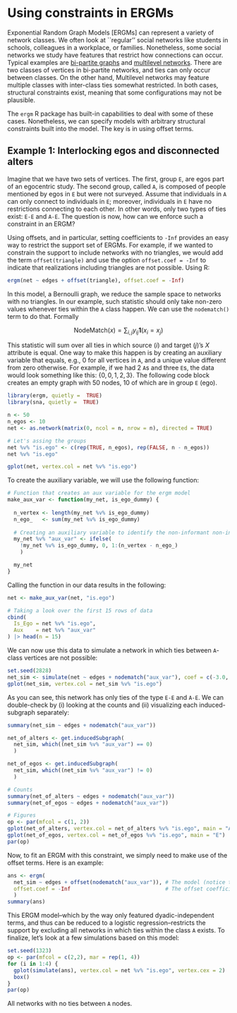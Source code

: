 # Using constraints in ERGMs


Exponential Random Graph Models [ERGMs] can represent a variety of
network classes. We often look at ``regular'' social networks
like students in schools, colleagues in a workplace, or families. Nonetheless,
some social networks we study have features that restrict how connections can
occur. Typical examples are [bi-partite graphs](https://en.wikipedia.org/wiki/Bipartite_graph)
and [multilevel networks](https://cran.r-project.org/web/packages/mlergm/vignettes/mlergm_tutorial.html).
There are two classes of vertices in bi-partite networks, and ties can only
occur between classes. On the other hand, Multilevel networks may feature
multiple classes with inter-class ties somewhat restricted. In both cases,
structural constraints exist, meaning that some configurations may not
be plausible.

The `ergm` R package has built-in capabilities to deal with some of these
cases. Nonetheless, we can specify models with arbitrary
structural constraints built into the model. The key is in using offset terms.

## Example 1: Interlocking egos and disconnected alters

Imagine that we have two sets of vertices. The first, group `E`, are egos part of
an egocentric study. The second group, called `A`, is composed of people mentioned by egos in `E` but
were not surveyed. Assume that individuals in `A` can only connect
to individuals in `E`; moreover, individuals in `E` have no restrictions connecting to each other. 
In other words, only two types of ties exist: `E-E` and `A-E`. The question is
now, how can we enforce such a constraint in an ERGM?

Using offsets, and in particular, setting coefficients to `-Inf` provides
an easy way to restrict the support set of ERGMs. For example, if we wanted
to constrain the support to include networks with no triangles, we would
add the term `offset(triangle)` and use the option `offset.coef = -Inf` to
indicate that realizations including triangles are not possible. Using R:


```r
ergm(net ~ edges + offset(triangle), offset.coef = -Inf)
```

In this model, a Bernoulli graph, we reduce the sample space to networks
with no triangles. In our example, such statistic should only take non-zero
values whenever ties within the `A` class happen. We can use
the `nodematch()` term to do that. Formally

$$
\text{NodeMatch}(x) = \sum_{i,j} y_{ij} \mathbf{1}({x_{i} = x_{j}})
$$

This statistic will sum over all ties in which source ($i$) and target ($j$)'s
$X$ attribute is equal. One way to make this happen is by creating an auxiliary
variable that equals, e.g., 0 for all vertices in `A`, and a unique value
different from zero otherwise. For example, if we had 2 `A`s and three `E`s,
the data would look something like this: $\{0,0,1,2,3\}$. The following code
block creates an empty graph with 50 nodes, 10 of which are in group `E` (ego).

```r
library(ergm, quietly =  TRUE)
library(sna, quietly =  TRUE)

n <- 50
n_egos <- 10
net <- as.network(matrix(0, ncol = n, nrow = n), directed = TRUE)

# Let's assing the groups
net %v% "is.ego" <- c(rep(TRUE, n_egos), rep(FALSE, n - n_egos))
net %v% "is.ego"

gplot(net, vertex.col = net %v% "is.ego")
```

To create the auxiliary variable, we will use the following function:

```r
# Function that creates an aux variable for the ergm model
make_aux_var <- function(my_net, is_ego_dummy) {
  
  n_vertex <- length(my_net %v% is_ego_dummy)
  n_ego_   <- sum(my_net %v% is_ego_dummy)
  
  # Creating an auxiliary variable to identify the non-informant non-informant ties
  my_net %v% "aux_var" <- ifelse(
    !my_net %v% is_ego_dummy, 0, 1:(n_vertex - n_ego_)
    )

  my_net
}
```


Calling the function in our data results in the following:

```r
net <- make_aux_var(net, "is.ego")

# Taking a look over the first 15 rows of data
cbind(
  Is_Ego = net %v% "is.ego",
  Aux    = net %v% "aux_var"  
) |> head(n = 15)
```

We can now use this data to simulate a network in which ties between
`A`-class vertices are not possible:

```r
set.seed(2828)
net_sim <- simulate(net ~ edges + nodematch("aux_var"), coef = c(-3.0, -Inf))
gplot(net_sim, vertex.col = net_sim %v% "is.ego")
```

As you can see, this network has only ties of the type `E-E` and `A-E`. We can
double-check by (i) looking at the counts and (ii) visualizing each induced-subgraph
separately:

```r
summary(net_sim ~ edges + nodematch("aux_var"))

net_of_alters <- get.inducedSubgraph(
  net_sim, which((net_sim %v% "aux_var") == 0)
  )

net_of_egos <- get.inducedSubgraph(
  net_sim, which((net_sim %v% "aux_var") != 0)
  )

# Counts
summary(net_of_alters ~ edges + nodematch("aux_var"))
summary(net_of_egos ~ edges + nodematch("aux_var"))

# Figures
op <- par(mfcol = c(1, 2))
gplot(net_of_alters, vertex.col = net_of_alters %v% "is.ego", main = "A")
gplot(net_of_egos, vertex.col = net_of_egos %v% "is.ego", main = "E")
par(op)
```

Now, to fit an ERGM with this constraint, we simply need to make use of
the offset terms. Here is an example:

```r
ans <- ergm(
  net_sim ~ edges + offset(nodematch("aux_var")), # The model (notice the offset)
  offset.coef = -Inf                              # The offset coefficient
  )
summary(ans)
```

This ERGM model--which by the way only featured dyadic-independent terms, and
thus can be reduced to a logistic regression--restricts the support by excluding
all networks in which ties within the class `A` exists. To finalize, let's look
at a few simulations based on this model:

```r
set.seed(1323)
op <- par(mfcol = c(2,2), mar = rep(1, 4))
for (i in 1:4) {
  gplot(simulate(ans), vertex.col = net %v% "is.ego", vertex.cex = 2)
  box()
}
par(op)
```

All networks with no ties between `A` nodes.